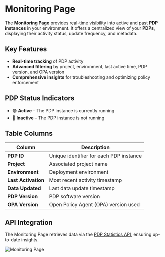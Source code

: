 # Monitoring Page

The **Monitoring Page** provides real-time visibility into active and past **PDP instances** in your environment. It offers a centralized view of your **PDPs**, displaying their activity status, update frequency, and metadata.

## **Key Features**
- **Real-time tracking** of PDP activity  
- **Advanced filtering** by project, environment, last active time, PDP version, and OPA version  
- **Comprehensive insights** for troubleshooting and optimizing policy enforcement  

## **PDP Status Indicators**
- 🟢 **Active** – The PDP instance is currently running  
- 🔴 **Inactive** – The PDP instance is not running  

## **Table Columns**
| Column               | Description                                  |
|----------------------|----------------------------------------------|
| **PDP ID**          | Unique identifier for each PDP instance      |
| **Project**         | Associated project name                      |
| **Environment**     | Deployment environment                       |
| **Last Activation** | Most recent activity timestamp               |
| **Data Updated**    | Last data update timestamp                   |
| **PDP Version**     | PDP software version                         |
| **OPA Version**     | Open Policy Agent (OPA) version used         |

## **API Integration**
The Monitoring Page retrieves data via the [PDP Statistics API](./../../api/pdp-statistics.mdx), ensuring up-to-date insights.

![Monitoring Page](/images/monitoring/monitoring-page.png)
